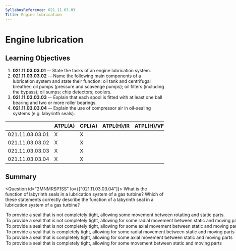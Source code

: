 ```yaml
---
SyllabusReference: 021.11.03.03
Title: Engine lubrication
---
```


# Engine lubrication

## Learning Objectives

1.  **021.11.03.03.01** -- State the tasks of an engine lubrication system.
2.  **021.11.03.03.02** -- Name the following main components of a lubrication
    system and state their function: oil tank and centrifugal breather; oil
    pumps (pressure and scavenge pumps); oil filters (including the bypass); oil
    sumps; chip detectors; coolers.
3.  **021.11.03.03.03** -- Explain that each spool is fitted with at least one
    ball bearing and two or more roller bearings.
4.  **021.11.03.03.04** -- Explain the use of compressor air in oil-sealing
    systems (e.g. labyrinth seals).

|                 | ATPL(A) | CPL(A) | ATPL(H)/IR | ATPL(H)/VFR | CPL(H) | IR  | CBIR(A) |
| --------------- | ------- | ------ | ---------- | ----------- | ------ | --- | ------- |
| 021.11.03.03.01 | X       | X      |            |             |        |     |         |
| 021.11.03.03.02 | X       | X      |            |             |        |     |         |
| 021.11.03.03.03 | X       | X      |            |             |        |     |         |
| 021.11.03.03.04 | X       | X      |            |             |        |     |         |

## Summary

<Question id="2MNMRSP1SS" lo={["021.11.03.03.04"]}>
  <Text variant="oneCorrect">
    What is the function of labyrinth seals in a lubrication system of a gas
    turbine?
  </Text>
<Text variant="oneTwo">
  Which of these statements correctly describe the function of a labyrinth seal
  in a lubrication system of a gas turbine?
</Text>
<Option key={1} subject={[[]]}>
  To provide a seal that is not completely tight, allowing some movement between
  rotating and static parts.
</Option>
<Option key={1} why="The movement the seal allows can be both radial and axial">
  To provide a seal that is not completely tight, allowing for some radial
  movement between static and moving parts
</Option>
<Option key={1} why="The movement the seal allows can be both radial and axial">
  To provide a seal that is not completely tight, allowing for some axial
  movement between static and moving parts
</Option>
<Option
  key={2}
  why="The main purpose of a labyrinth seal is to provide a seal that is NOT completely tight."
>
  To provide a seal that is completely tight, allowing for some radial movement
  between static and moving parts
</Option>
<Option
  key={2}
  why="The main purpose of a labyrinth seal is to provide a seal that is NOT completely tight."
>
  To provide a seal that is completely tight, allowing for some axial movement
  between static and moving parts
</Option>

  <Option key={2} why="The main purpose of a labyrinth seal is to provide a seal that is NOT completely tight.">
    To provide a seal that is completely tight, allowing for some movement
    between static and moving parts
  </Option>
</Question>
